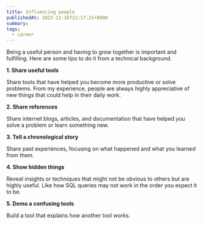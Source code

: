```yaml
---
title: Influencing people
publishedAt: 2023-11-16T22:17:21+0800
summary:
tags:
  - career
---
```


Being a useful person and having to grow together is important and fulfilling.
Here are some tips to do it from a technical background.

**1. Share useful tools**

Share tools that have helped you become more productive or solve problems.
From my experience, people are always highly appreciative of new things that could help in their daily work.

**2. Share references**

Share internet blogs, articles, and documentation that have helped you solve a problem or learn something new.

**3. Tell a chronological story**

Share past experiences, focusing on what happened and what you learned from them.

**4. Show hidden things**

Reveal insights or techniques that might not be obvious to others but are highly useful.
Like how SQL queries may not work in the order you expect it to be.

**5. Demo a confusing tools**

Build a tool that explains how another tool works.
